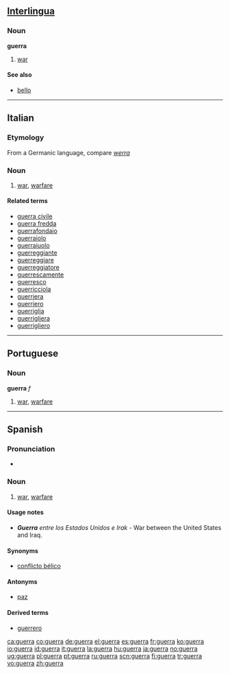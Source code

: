 ==[[Interlingua]]==

===Noun===
'''guerra'''

# [[war]]

====See also====
*[[bello]]

----

==Italian==

===Etymology===
From a Germanic language, compare ''[[werra]]''

===Noun===
{{it-noun|guerr|f|a|e}}

# [[war]], [[warfare]]

====Related terms====
*[[guerra civile]]
*[[guerra fredda]]
*[[guerrafondaio]]
*[[guerraiolo]]
*[[guerraiuolo]]
*[[guerreggiante]]
*[[guerreggiare]]
*[[guerreggiatore]]
*[[guerrescamente]]
*[[guerresco]]
*[[guerricciola]]
*[[guerriera]]
*[[guerriero]]
*[[guerriglia]]
*[[guerrigliera]]
*[[guerrigliero]]

----

==Portuguese==

===Noun===
'''guerra''' ''f''

# [[war]], [[warfare]]

----

==Spanish==

===Pronunciation===
* {{IPA|['gɛra]}}

===Noun===
{{es-noun-f}}

# [[war]], [[warfare]]

====Usage notes====
* '''''Guerra''' entre los Estados Unidos e Irak'' - War between the United States and Iraq.

====Synonyms====
*[[conflicto bélico]]

====Antonyms====
*[[paz]]

====Derived terms====
*[[guerrero]]

[[ca:guerra]]
[[co:guerra]]
[[de:guerra]]
[[el:guerra]]
[[es:guerra]]
[[fr:guerra]]
[[ko:guerra]]
[[io:guerra]]
[[id:guerra]]
[[it:guerra]]
[[la:guerra]]
[[hu:guerra]]
[[ja:guerra]]
[[no:guerra]]
[[ug:guerra]]
[[pl:guerra]]
[[pt:guerra]]
[[ru:guerra]]
[[scn:guerra]]
[[fi:guerra]]
[[tr:guerra]]
[[vo:guerra]]
[[zh:guerra]]